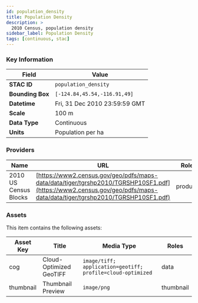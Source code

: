 ```yaml
---
id: population_density
title: Population Density
description: >
  2010 Census, population density
sidebar_label: Population Density
tags: [continuous, stac]
---
```



<LayerDemo layerKey="population_density" />

### Key Information

| Field            | Value                         |
| ---------------- | ----------------------------- |
| **STAC ID**      | `population_density`          |
| **Bounding Box** | `[-124.84,45.54,-116.91,49]`  |
| **Datetime**     | Fri, 31 Dec 2010 23:59:59 GMT |
| **Scale**        | 100 m                         |
| **Data Type**    | Continuous                    |
| **Units**        | Population per ha             |

### Providers

| Name                  | URL                                                                                                                                                                  | Roles    |
| --------------------- | -------------------------------------------------------------------------------------------------------------------------------------------------------------------- | -------- |
| 2010 US Census Blocks | [https://www2.census.gov/geo/pdfs/maps-data/data/tiger/tgrshp2010/TGRSHP10SF1.pdf](https://www2.census.gov/geo/pdfs/maps-data/data/tiger/tgrshp2010/TGRSHP10SF1.pdf) | producer |

### Assets

This item contains the following assets:

| Asset Key | Title                   | Media Type                                                 | Roles     |
| --------- | ----------------------- | ---------------------------------------------------------- | --------- |
| cog       | Cloud-Optimized GeoTIFF | `image/tiff; application=geotiff; profile=cloud-optimized` | data      |
| thumbnail | Thumbnail Preview       | `image/png`                                                | thumbnail |
